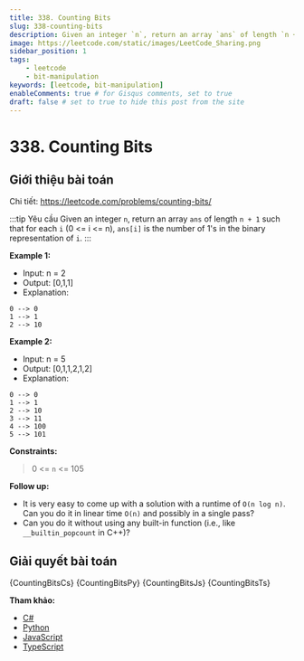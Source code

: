 ```yaml
---
title: 338. Counting Bits
slug: 338-counting-bits
description: Given an integer `n`, return an array `ans` of length `n + 1` such that for each `i` (0 <= i <= n), `ans[i]` is the number of 1's in the binary representation of `i`.
image: https://leetcode.com/static/images/LeetCode_Sharing.png
sidebar_position: 1
tags:
    - leetcode
    - bit-manipulation
keywords: [leetcode, bit-manipulation]
enableComments: true # for Gisqus comments, set to true
draft: false # set to true to hide this post from the site
---
```



# 338. Counting Bits

## Giới thiệu bài toán

Chi tiết: https://leetcode.com/problems/counting-bits/

:::tip Yêu cầu
Given an integer `n`, return an array `ans` of length `n + 1` such that for each `i` (0 <= i <= n), `ans[i]` is the number of 1's in the binary representation of `i`.
:::

**Example 1:**

- Input: n = 2
- Output: [0,1,1]
- Explanation:
```log
0 --> 0
1 --> 1
2 --> 10
```

**Example 2:**

- Input: n = 5
- Output: [0,1,1,2,1,2]
- Explanation:
```log
0 --> 0
1 --> 1
2 --> 10
3 --> 11
4 --> 100
5 --> 101
```

**Constraints:**

> 0 <= `n` <= 105
 
**Follow up:**

- It is very easy to come up with a solution with a runtime of `O(n log n)`. Can you do it in linear time `O(n)` and possibly in a single pass?
- Can you do it without using any built-in function (i.e., like `__builtin_popcount` in C++)?

## Giải quyết bài toán

<Tabs defaultValue="csharp" groupId="language" queryString>
  <TabItem value="csharp" label="C#">
    <CodeBlock language="csharp" showLineNumbers>
        {CountingBitsCs}
    </CodeBlock>
  </TabItem>
  <TabItem value="python" label="Python">
    <CodeBlock language="python" showLineNumbers>
        {CountingBitsPy}
    </CodeBlock>
  </TabItem>
  <TabItem value="javascript" label="JavaScript">
    <CodeBlock language="javascript" showLineNumbers>
        {CountingBitsJs}
    </CodeBlock>
  </TabItem>
   <TabItem value="typescript" label="TypeScript">
    <CodeBlock language="typescript" showLineNumbers>
        {CountingBitsTs}
    </CodeBlock>
  </TabItem>
</Tabs>

**Tham khảo:**
- [C#](https://leetcode.com/submissions/detail/1039509439/)
- [Python](https://leetcode.com/submissions/detail/1039538497/)
- [JavaScript](https://leetcode.com/submissions/detail/1039545417/)
- [TypeScript](https://leetcode.com/submissions/detail/1039547895/)